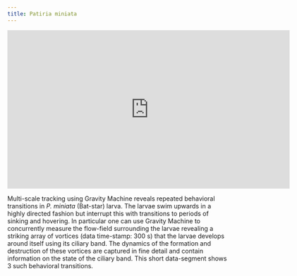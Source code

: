 ```yaml
---
title: Patiria miniata
---
```


<iframe src="https://player.vimeo.com/video/447256489" width="640" height="360" frameborder="0" allow="autoplay; fullscreen" allowfullscreen></iframe>

Multi-scale tracking using Gravity Machine reveals repeated behavioral transitions in *P. miniata* (Bat-star) larva. The larvae swim upwards in a highly directed fashion but interrupt this with transitions to periods of sinking and hovering. In particular one can use Gravity Machine to concurrently measure the flow-field surrounding the larvae revealing a striking array of vortices (data time-stamp: 300 s) that the larvae develops around itself using its ciliary band. The dynamics of the formation and destruction of these vortices are captured in fine detail and contain information on the state of the ciliary band. This short data-segment shows 3 such behavioral transitions.   






